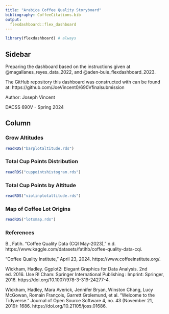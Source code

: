 ```yaml
---
title: "Arabica Coffee Quality Storyboard"
bibliography: CoffeeCitations.bib
output: 
  flexdashboard::flex_dashboard
---
```


```r
library(flexdashboard) # always
```

## Sidebar {.sidebar}

Preparing the dashboard based on the instructions given at @magallanes_reyes_data_2022, and @aden-buie_flexdashboard_2023.

The GitHub repository this dashboard was constructed with can be found at: https://github.com/JoeVincent0/690Vfinalsubmission

Author: Joseph Vincent

DACSS 690V - Spring 2024

## Column {.tabset .tabset-fade}


### Grow Altitudes

```r
readRDS("barplotaltitude.rds")
```


### Total Cup Points Distribution

```r
readRDS("cuppointshistogram.rds")
```

### Total Cup Points by Altitude

```r
readRDS("violinplotaltitude.rds")
```


### Map of Coffee Lot Origins

```r
readRDS("lotsmap.rds")
```


### References 

B., Fatih. “Coffee Quality Data (CQI May-2023),” n.d. https://www.kaggle.com/datasets/fatihb/coffee-quality-data-cqi.

“Coffee Quality Institute,” April 23, 2024. https://www.coffeeinstitute.org/.

Wickham, Hadley. Ggplot2: Elegant Graphics for Data Analysis. 2nd ed. 2016. Use R! Cham: Springer International Publishing : Imprint: Springer, 2016. https://doi.org/10.1007/978-3-319-24277-4.

Wickham, Hadley, Mara Averick, Jennifer Bryan, Winston Chang, Lucy McGowan, Romain François, Garrett Grolemund, et al. “Welcome to the Tidyverse.” Journal of Open Source Software 4, no. 43 (November 21, 2019): 1686. https://doi.org/10.21105/joss.01686.
